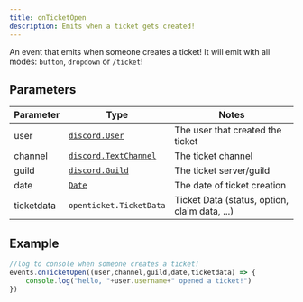 ```yaml
---
title: onTicketOpen
description: Emits when a ticket gets created!
---
```


An event that emits when someone creates a ticket! It will emit with all modes: `button`, `dropdown` or `/ticket`!

## Parameters
|Parameter  |Type                                                                                            |Notes                                         |
|-----------|------------------------------------------------------------------------------------------------|----------------------------------------------|
|user       |[`discord.User`](https://discord.js.org/#/docs/discord.js/main/class/User)                      |The user that created the ticket              |
|channel    |[`discord.TextChannel`](https://discord.js.org/#/docs/discord.js/main/class/TextChannel)        |The ticket channel                            |
|guild      |[`discord.Guild`](https://discord.js.org/#/docs/discord.js/main/class/Guild)                    |The ticket server/guild                       |
|date       |[`Date`](https://developer.mozilla.org/en-US/docs/Web/JavaScript/Reference/Global_Objects/Date) |The date of ticket creation                   |
|ticketdata |<InlineLink isdoc="true" url="api/types/ticketdata">`openticket.TicketData`</InlineLink>        |Ticket Data (status, option, claim data, ...) |

## Example
```javascript title="example.plugin.js"
//log to console when someone creates a ticket!
events.onTicketOpen((user,channel,guild,date,ticketdata) => {
    console.log("hello, "+user.username+" opened a ticket!")
})
```